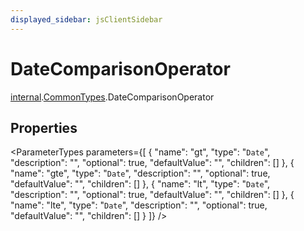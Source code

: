 ```yaml
---
displayed_sidebar: jsClientSidebar
---
```



# DateComparisonOperator

[internal](../../internal/modules/admin_discounts.internal.internal-1.mdx).[CommonTypes](../../internal-1/modules/admin_discounts.internal.internal-1.CommonTypes.mdx).DateComparisonOperator

## Properties

<ParameterTypes parameters={[
  {
    "name": "gt",
    "type": "`Date`",
    "description": "",
    "optional": true,
    "defaultValue": "",
    "children": []
  },
  {
    "name": "gte",
    "type": "`Date`",
    "description": "",
    "optional": true,
    "defaultValue": "",
    "children": []
  },
  {
    "name": "lt",
    "type": "`Date`",
    "description": "",
    "optional": true,
    "defaultValue": "",
    "children": []
  },
  {
    "name": "lte",
    "type": "`Date`",
    "description": "",
    "optional": true,
    "defaultValue": "",
    "children": []
  }
]} />
